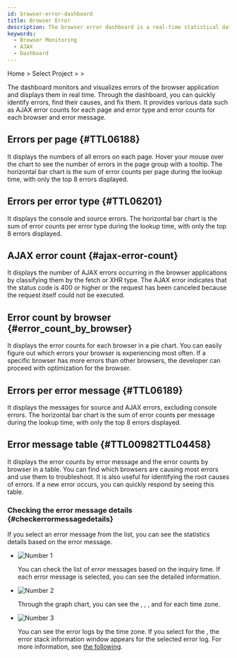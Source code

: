 ```yaml
---
id: browser-error-dashboard
title: Browser Error
description: The browser error dashboard is a real-time statistical data dashboard composed of widgets relates to the browser errors.
keywords:
  - Browser Monitoring
  - AJAX
  - Dashboard
---
```


Home &gt; Select Project &gt; <Cmdname sid="side_dashboard" className="uitext" /> &gt; <Cmdname sid="side_rumErrorDashboard" className="uitext" />

<ImgLang img='browser-error-dashboard.png' desc='Browser error dashboard' />

The <Cmdname sid="side_rumErrorDashboard" className="uitext" /> dashboard monitors and visualizes errors of the browser application and displays them in real time. Through the dashboard, you can quickly identify errors, find their causes, and fix them. It provides various data such as AJAX error counts for each page and error type and error counts for each browser and error message.


<Dashboardnote />

## Errors per page {#TTL06188}

<ImgLang img='browser-error-by-page.png' desc='Error count by pages' />

It displays the numbers of all errors on each page. Hover your mouse over the chart to see the number of errors in the page group with a tooltip. The horizontal bar chart is the sum of error counts per page during the lookup time, with only the top 8 errors displayed.

## Errors per error type {#TTL06201}

<ImgLang img='browser-error-by-types.png' desc='Error count by types' />

It displays the console and source errors. The horizontal bar chart is the sum of error counts per error type during the lookup time, with only the top 8 errors displayed.

## AJAX error count {#ajax-error-count}

<ImgLang img='browser-error-ajax-by-error.png' desc='AJAX error count' />

It displays the number of AJAX errors occurring in the browser applications by classifying them by the fetch or XHR type. The AJAX error indicates that the status code is 400 or higher or the request has been canceled because the request itself could not be executed.

## Error count by browser {#error_count_by_browser}

<ImgLang img='browser-erorr-by-browsers.png' desc='Error count by browsers' />

It displays the error counts for each browser in a pie chart. You can easily figure out which errors your browser is experiencing most often. If a specific browser has more errors than other browsers, the developer can proceed with optimization for the browser.

## Errors per error message {#TTL06189}

<ImgLang img='browser-error-by-messages.png' desc='Error count by messages' />

It displays the messages for source and AJAX errors, excluding console errors. The horizontal bar chart is the sum of error counts per message during the lookup time, with only the top 8 errors displayed.

## Error message table {#TTL00982TTL04458}

<ImgLang img='browser-error-table.png' desc='Error message table' />

It displays the error counts by error message and the error counts by browser in a table. You can find which browsers are causing most errors and use them to troubleshoot. It is also useful for identifying the root causes of errors. If a new error occurs, you can quickly respond by seeing this table.

### Checking the error message details {#checkerrormessagedetails}

If you select an error message from the <Cmdname sid="error_message" className="uitext" /> <Cmdname sid="table" className="uitext" /> list, you can see the statistics details based on the error message.

<ImgLang img='browser-error-details.png' desc='Error message details' />

- ![Number 1](/img/number-01.png) <Cmdname sid="error" className="uitext" /> <Cmdname sid="message" className="uitext" />

  You can check the list of error messages based on the inquiry time. If each error message is selected, you can see the detailed information.

- ![Number 2](/img/number-02.png) <Cmdname sid="summary" className="uitext" />

  Through the graph chart, you can see the <Cmdname sid="error" className="uitext" /> <Cmdname sid="count" className="uitext" />, <Cmdname sid="TTL06608" className="uitext" />, <Cmdname sid="TTL06609" className="uitext" />, and <Cmdname sid="TTL06188" className="uitext" /> for each time zone.

- ![Number 3](/img/number-03.png) <Cmdname sid="error" className="uitext" /> <Cmdname sid="log" className="uitext" /> <Cmdname sid="analysis" className="uitext" />

  <ImgLang img='browser-error-details-log.png' desc='Error log' />

  You can see the error logs by the time zone. If you select <Cmdname sid="analysis" className="uitext" /> for the <Cmdname sid="error" className="uitext" /> <Cmdname sid="stack" className="uitext" />, the error stack information window appears for the selected error log. For more information, see [the following](tracking-error#check-errorcode).
